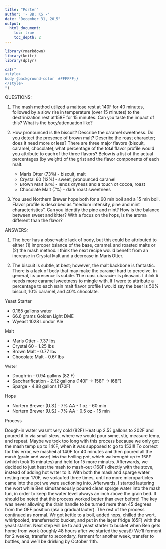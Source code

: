 ```yaml
---
title: "Porter"
author: '- BB; KS -'
date: "December 31, 2015"
output:
  html_document:
    toc: true
    toc_depth: 2
---
```


```r
library(rmarkdown)
library(knitr)
library(dplyr)
```

```r
cat("
<style>
body {background-color: #FFFFFF;}
</style>
")
```

QUESTIONS:

1. The mash method utilized a maltose rest at 140F for 40 minutes, followed by a slow rise in temperature (over 15 minutes) to the dextrinization rest at 158F for 15 minutes. Can you taste the impact of this? What is the body/attenuation like? 

2. How pronounced is the biscuit? Describe the caramel sweetness. Do you detect the presence of brown malt? Describe the roast character; does it need more or less? There are three major flavors (biscuit, caramel, chocolate); what percentage of the total flavor profile would you attribute to each of the three flavors? Below is a list of the actual percentages (by weight) of the grist and the flavor components of each malt.
    + Maris Otter (73%) - biscuit, malt
    + Crystal 60 (12%) - sweet, pronounced caramel
    + Brown Malt (8%) - lends dryness and a touch of cocoa, roast
    + Chocolate Malt (7%) - dark roast sweetnees
    
3. You used Northern Brewer hops both for a 60 min boil and a 15 min boil. Flavor profile is described as "medium intensity, pine and mint characteristics". Can you identify the pine and mint? How is the balance between sweet and bitter? With a focus on the hops, is the aroma different than the flavor? 

ANSWERS:

1. The beer has a observable lack of body, but this could be attributed to either (1) improper balance of the base, caramel, and roasted malts or (2) the mash method. I think the next recipe would benefit from an increase in Crystal Malt and a decrease in Maris Otter.

2. The biscuit is subtle, at best; however, the malt backbone is fantastic. There is a lack of body that may make the caramel hard to perceive. In general, its presence is subtle. The roast character is pleasant. I think it needs more caramel sweetness to mingle with.  If I were to attribute a percentage to each main malt flavor profile I would say the beer is 50% biscuit, 10% caramel, and 40% chocolate.


Yeast Starter

* 0.165 gallons water
* 66.6 grams Golden Light DME
* Wyeast 1028 London Ale

Malt

* Maris Otter - 7.37 lbs
* Crystal 60 - 1.25 lbs
* Brown Malt - 0.77 lbs
* Chocolate Malt - 0.67 lbs

Water

* Dough-in - 0.94 gallons (82 F)
* Saccharification - 2.52 gallons (140F -> 158F -> 168F)
* Sparge - 4.88 gallons (170F)

Hops

* Nortern Brewer (U.S.) - 7% AA - 1 oz - 60 min
* Nortern Brewer (U.S.) - 7% AA - 0.5 oz - 15 min
 

Process

Dough-in water wasn't very cold (82F) 
Heat up 2.52 gallons to 202F and poured it in via small steps, where we would pour some, stir, measure temp, and repeat. Maybe we took too long with this process because we only got the mash temp up to 140F, when it was supposed to go to 153!!!
To correct for this error, we mashed at 140F for 40 minutes and then poured all the mash (grain and wort) into the boiling pot, which we brought up to 158F (which took 15 minutes) and held for 15 more minutes. 
Afterwards, we decided to just heat the mash to mash-out (168F) directly with the stove, instead of adding hot water to it. 
With both the mash and sparge water resting near 170F, we vorlaufed three times, until no more microparticles came into the pot we were suctioning into. Afterwards, I started lautering the wort while Ben simultaneously poured clean sparge water into the mash tun, in order to keep the water level always an inch above the grain bed. It should be noted that this process worked better than ever before! The key was never allowing the drain handle to be turned more than 45 degrees from the OFF position (aka a gradual lauter). 
The rest of the process continued as normal. We got kettle to a boil, added hops, chilled the wort, whirlpooled, transferred to bucket, and put in the lager fridge (65F) with the yeast starter.
Next step will be to add yeast starter to bucket when Ben gets home from work (roughly 48 hours after we started the yeast!)
We'll ferment for 2 weeks, transfer to secondary, ferment for another week, transfer to bottles, and we'll be drinking by October 11th.
